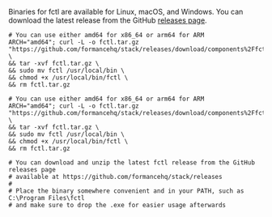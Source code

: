 
Binaries for fctl are available for Linux, macOS, and Windows. You can download the latest release from the GitHub [releases page](https://github.com/formancehq/stack/releases).

<Tabs>

<TabItem value="linux" label="Linux">

```shell
# You can use either amd64 for x86_64 or arm64 for ARM
ARCH="amd64"; curl -L -o fctl.tar.gz "https://github.com/formancehq/stack/releases/download/components%2Ffctl%2Fv0.8.2/fctl_linux-$ARCH.tar.gz \
&& tar -xvf fctl.tar.gz \
&& sudo mv fctl /usr/local/bin \
&& chmod +x /usr/local/bin/fctl \
&& rm fctl.tar.gz
```

</TabItem>

<TabItem value="macos" label="macOS">

```shell
# You can use either amd64 for x86_64 or arm64 for ARM
ARCH="amd64"; curl -L -o fctl.tar.gz "https://github.com/formancehq/stack/releases/download/components%2Ffctl%2Fv0.8.2/fctl_linux-$ARCH.tar.gz" \
&& tar -xvf fctl.tar.gz \
&& sudo mv fctl /usr/local/bin \
&& chmod +x /usr/local/bin/fctl \
&& rm fctl.tar.gz
```

</TabItem>

<TabItem value="windows" label="Windows">

```shell
# You can download and unzip the latest fctl release from the GitHub releases page
# available at https://github.com/formancehq/stack/releases
#
# Place the binary somewhere convenient and in your PATH, such as C:\Program Files\fctl
# and make sure to drop the .exe for easier usage afterwards

```

</TabItem>

</Tabs>
